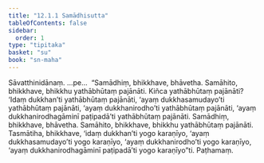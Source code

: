 ```yaml
---
title: "12.1.1 Samādhisutta"
tableOfContents: false
sidebar:
  order: 1
type: "tipitaka"
basket: "su"
book: "sn-maha"
---
```



<DynamicBreadcrumb />

<Division number="1071" book="sn-maha">

<Paragraph number="2166" book="sn-maha">
Sāvatthinidānaṃ. …pe…  “Samādhiṃ, bhikkhave, bhāvetha. Samāhito, bhikkhave, bhikkhu yathābhūtaṃ pajānāti. Kiñca yathābhūtaṃ pajānāti? ‘Idaṃ dukkhan’ti yathābhūtaṃ pajānāti, ‘ayaṃ dukkhasamudayo’ti yathābhūtaṃ pajānāti, ‘ayaṃ dukkhanirodho’ti yathābhūtaṃ pajānāti, ‘ayaṃ dukkhanirodhagāminī paṭipadā’ti yathābhūtaṃ pajānāti. Samādhiṃ, bhikkhave, bhāvetha. Samāhito, bhikkhave, bhikkhu yathābhūtaṃ pajānāti.
</Paragraph>

<Paragraph number="2167" book="sn-maha">
Tasmātiha, bhikkhave, ‘idaṃ dukkhan’ti yogo karaṇīyo, ‘ayaṃ dukkhasamudayo’ti yogo karaṇīyo, ‘ayaṃ dukkhanirodho’ti yogo karaṇīyo, ‘ayaṃ dukkhanirodhagāminī paṭipadā’ti yogo karaṇīyo”ti.

</Paragraph>
</Division>

<Paragraph number="2168" type="center" book="sn-maha">
Paṭhamaṃ.
</Paragraph>